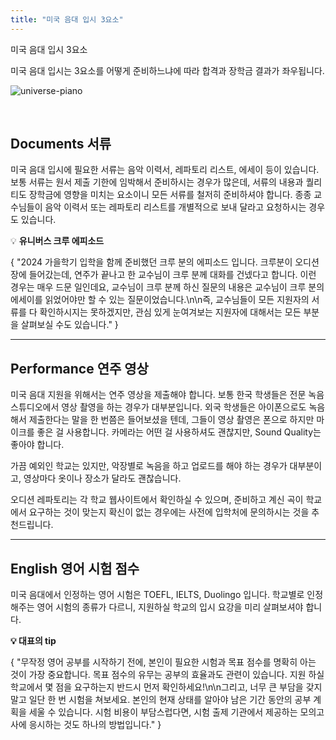 ```yaml
---
title: "미국 음대 입시 3요소"
---
```


<UnderlinedHeading>미국 음대 입시 3요소</UnderlinedHeading>

미국 음대 입시는 3요소를 어떻게 준비하느냐에 따라 합격과 장학금 결과가 좌우됩니다.

<Image
  className="border-0 md:w-[600px]"
  src="/images/books/roadmap/factors.jpg"
  alt="universe-piano"
/>

<br />

## **Documents 서류**

미국 음대 입시에 필요한 서류는 음악 이력서, 레파토리 리스트, 에세이 등이 있습니다. 보통 서류는 원서 제출 기한에 임박해서 준비하시는 경우가 많은데, 서류의 내용과 퀄리티도 장학금에 영향을 미치는 요소이니 모든 서류를 철저히 준비하셔야 합니다. 종종 교수님들이 음악 이력서 또는 레파토리 리스트를 개별적으로 보내 달라고 요청하시는 경우도 있습니다.

💡 **유니버스 크루 에피소드**

<Snippet>
  {
    "2024 가을학기 입학을 함께 준비했던 크루 분의 에피소드 입니다. 크루분이 오디션 장에 들어갔는데, 연주가 끝나고 한 교수님이 크루 분께 대화를 건넸다고 합니다. 이런 경우는 매우 드문 일인데요, 교수님이 크루 분께 하신 질문의 내용은 교수님이 크루 분의 에세이를 읽었어야만 할 수 있는 질문이었습니다.\n\n즉, 교수님들이 모든 지원자의 서류를 다 확인하시지는 못하겠지만, 관심 있게 눈여겨보는 지원자에 대해서는 모든 부분을 살펴보실 수도 있습니다."
  }
</Snippet>

---

## **Performance 연주 영상**

미국 음대 지원을 위해서는 연주 영상을 제출해야 합니다. 보통 한국 학생들은 전문 녹음 스튜디오에서 영상 촬영을 하는 경우가 대부분입니다. 외국 학생들은 아이폰으로도 녹음해서 제출한다는 말을 한 번쯤은 들어보셨을 텐데, 그들이 영상 촬영은 폰으로 하지만 마이크를 좋은 걸 사용합니다. 카메라는 어떤 걸 사용하셔도 괜찮지만, Sound Quality는 좋아야 합니다.

가끔 예외인 학교는 있지만, 악장별로 녹음을 하고 업로드를 해야 하는 경우가 대부분이고, 영상마다 옷이나 장소가 달라도 괜찮습니다.

오디션 레파토리는 각 학교 웹사이트에서 확인하실 수 있으며, 준비하고 계신 곡이 학교에서 요구하는 것이 맞는지 확신이 없는 경우에는 사전에 입학처에 문의하시는 것을 추천드립니다.

---

## **English 영어 시험 점수**

미국 음대에서 인정하는 영어 시험은 TOEFL, IELTS, Duolingo 입니다. 학교별로 인정 해주는 영어 시험의 종류가 다르니, 지원하실 학교의 입시 요강을 미리 살펴보셔야 합니다.

**💡 대표의 tip**

<Snippet>
  {
    "무작정 영어 공부를 시작하기 전에, 본인이 필요한 시험과 목표 점수를 명확히 아는 것이 가장 중요합니다. 목표 점수의 유무는 공부의 효율과도 관련이 있습니다. 지원 하실 학교에서 몇 점을 요구하는지 반드시 먼저 확인하세요!\n\n그리고, 너무 큰 부담을 갖지 말고 일단 한 번 시험을 쳐보세요. 본인의 현재 상태를 알아야 남은 기간 동안의 공부 계획을 세울 수 있습니다. 시험 비용이 부담스럽다면, 시험 출제 기관에서 제공하는 모의고사에 응시하는 것도 하나의 방법입니다."
  }
</Snippet>
